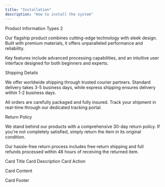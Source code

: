 ```yaml
---
title: "Installation"
description: "How to install the system"
---
```


<Accordion type="single" collapsible className="w-full" defaultValue="item-1">
  <AccordionItem value="item-1">
    <AccordionTrigger>Product Information Types 2</AccordionTrigger>
    <AccordionContent className="flex flex-col gap-4 text-balance">
      <p>
        Our flagship product combines cutting-edge technology with sleek design.
        Built with premium materials, it offers unparalleled performance and
        reliability.
      </p>
      <p>
        Key features include advanced processing capabilities, and an intuitive
        user interface designed for both beginners and experts.
      </p>
    </AccordionContent>
  </AccordionItem>
  <AccordionItem value="item-2">
    <AccordionTrigger>Shipping Details</AccordionTrigger>
    <AccordionContent className="flex flex-col gap-4 text-balance">
      <p>
        We offer worldwide shipping through trusted courier partners. Standard
        delivery takes 3-5 business days, while express shipping ensures
        delivery within 1-2 business days.
      </p>
      <p>
        All orders are carefully packaged and fully insured. Track your shipment
        in real-time through our dedicated tracking portal.
      </p>
    </AccordionContent>
  </AccordionItem>
  <AccordionItem value="item-3">
    <AccordionTrigger>Return Policy</AccordionTrigger>
    <AccordionContent className="flex flex-col gap-4 text-balance">
      <p>
        We stand behind our products with a comprehensive 30-day return policy.
        If you&apos;re not completely satisfied, simply return the item in its
        original condition.
      </p>
      <p>
        Our hassle-free return process includes free return shipping and full
        refunds processed within 48 hours of receiving the returned item.
      </p>
    </AccordionContent>
  </AccordionItem>
</Accordion>

<Card>
  <CardHeader>
    <CardTitle>Card Title</CardTitle>
    <CardDescription>Card Description</CardDescription>
    <CardAction>Card Action</CardAction>
  </CardHeader>
  <CardContent>
    <p>Card Content</p>
  </CardContent>
  <CardFooter>
    <p>Card Footer</p>
  </CardFooter>
</Card>
